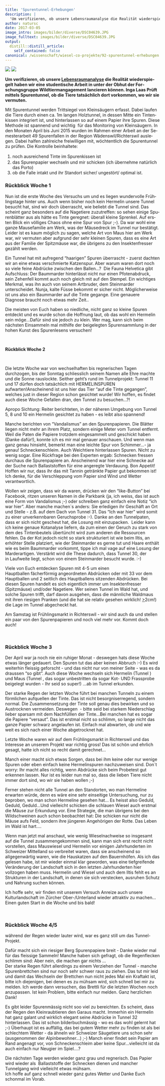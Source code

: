 ```yaml
---
title: 'Spurentunnel-Erhebungen'
description: |
  'Um verifizieren, ob unsere Lebensraumanalyse die Realität wiederspiegelt haben wir eine studentische Arbeit in unter der Obhut der Forschungsgruppe Wildtiermangagement lancieren können. Inga Laas Prüft mittels Spurentunnel, ob die Tiere tatsächlich dort vorkommen, wo wir sie vermuten.'
author: natursc
date: 2017-03-05
image_intro: images/bilder/diverse/DSC04639.JPG
image_fulltext: images/bilder/diverse/DSC04639.JPG
output:
  distill::distill_article:
    self_contained: false
canonical: /wissenschaft/wiesel-co-projekte/92-spurentunnel-erhebungen
---
```


![](images/bilder/diverse/DSC04639.JPG) <!--image_intro-->
![](images/bilder/diverse/DSC04639.JPG) <!--image_fulltext-->

**<span lang="DE">Um verifizieren, ob unsere [Lebensraumanalyse](LRA)
die Realität wiederspiegelt haben wir eine studentische Arbeit in unter
der Obhut der Forschungsgruppe Wildtiermangagement lancieren können.
Inga Laas Prüft mittels Spurentunnel, ob die Tiere tatsächlich dort
vorkommen, wo wir sie vermuten.</span>**

<span lang="DE">Mit Spurentunnel werden Trittsiegel von Kleinsäugern
erfasst. Dabei laufen die Tiere durch einen ca. 1m langen Holztunnel, in
dessen Mitte ein Tintenkissen integriert ist, und hinterlassen so auf
einem Papier ihre Spuren. Diese Methode ist spannend und wichtig  für
das Monitoring von Kleinsäugern. In den Monaten April bis Juni 2015
wurden im Rahmen einer Arbeit an der Semesterarbeit 49 Spurenfallen in
der Region Wädenswil/Richterswil auslegen. Dabei halfen zahlreiche
freiwilligen mit, wöchtentlich die Spurentunnel zu prüfen. Die Kontrolle
beinhaltete:  
</span>

1.  <span lang="DE" style="line-height: 150%;">noch ausreichend Tinte im
    Spurenkissen ist</span>
2.  <span lang="DE">das Spurenpapier wechseln und mir schicken (ich
    übernehme natürlich das Porto)</span>
3.  <span lang="DE">ob die Falle intakt und ihr Standort sicher/
    ungestört/ optimal ist.</span>

### <span lang="DE">Rückblick Woche 1 </span>

<span lang="DE">Nun ist die erste Woche des Versuchs um und es liegen
wundervolle Frühlingstage hinter uns. Auch wenn bisher noch kein
Hermelin unsere Tunnel besucht hat, sind wir doch überrascht, wie
beliebt die Tunnel sind. Das scheint ganz besonders auf die Nagetiere
zuzutreffen: so sehen einige Spurenblätter aus als hätte es Tinte
geregnet: überall kleine Sprenkel. Auf ersten Blick ein völliges Chaos
ohne eine Spur von Spur ;-). Da war wohl eine ganze Mausefamilie am
Werk, was der Mäusedreck im Tunnel nur bestätigt. Leider ist es kaum
möglich zu sagen, welche Art von Maus hier am Werk war, wir vermuten
aber aufgrund der sehr kleinen Spuren, dass es eine Art aus der Familie
der Spitzmäuse war, die übrigens zu den Insektenfresser gezählt
werden.  
  
Ein Tunnel hat mit aufregend "haarigen" Spuren überrascht - zuerst
dachten wir an eine etwas verschmierte Katzenspur. Aber warum waren dort
noch so viele feine Abdrücke zwischen den Ballen...?  Die Fauna
Helvetica gibt Aufschluss: Der Baummarder hinterlässt nicht nur einen
Pfotenabdruck, sein Zehenfell kommt auch noch gleich mit auf den
Stempel. Ein wichtiges Merkmal, was ihn auch von seinem Artbruder, dem
Steinmarder unterscheidet. Nunja, kalte Füsse bekommt er sicher nicht.
Möglicherweise ist uns also ein Baummarder auf die Tinte gegange. Eine
genauere Diagnose braucht noch etwas mehr Zeit..  
  
Die meisten von Euch haben so niedliche, nicht ganz so kleine Spuren
entdeckt und es wurde schon die Hoffnung laut, ob das wohl ein Hermelin
sein möge...Dafür sind sie jedoch zu klein. Wer mag, kann sich beim
nächsten Einsammeln mal mithilfe der beigelegten Spurensammlung in der
hohen Kunst des Spurenlesens versuchen!</span>

 

**<span lang="DE">Rückblick Woche 2</span>**

 

Die letzte Woche war von wechselhaften bis regnerischen Tagen
durchzogen, bis der Sonntag schliesslich seinem Namen alle Ehre machte
und die Sonne rauslockte. Seither geht's rund im Tunnelprojekt: Tunnel
11 und 17 dürfen doch tatsächlich mit HERMELINSPUREN
aufwarten!Anscheinend ist uns hier das Tier "auf die Tinte gegangen",
welches just in dieser Region schon gesichtet wurde! Wir hoffen, es
findet auch diese Woche Gefallen dran, den Tunnel zu besuchen...?!

Apropo Sichtung: Reiter berichteten, in der näheren Umgebung von Tunnel
5, 8 und 10 ein Hermelin gesichtet zu haben - es leibt also spannend!

Manche berichten von "Vandalismus" an den Spurenpapieren. Die Blätter
liegen nicht mehr an ihrem Platz, sondern einige Meter vom Tunnel
entfernt. Weil die Paten die Papiere trotzdem eingesammelt und geschickt
haben (Danke dafür!), konnte ich es mir mal genauer anschauen. Und wenn
man ganz genau hinsieht, bemerkt man eine leichte Spur von Schimmer...-
ja genau! Schneckenschleim. Auch Weichtiere hinterlassen Spuren. Nicht
zu wenig sogar. Eine Rückfrage bei den Experten ergab: Schnecken fressen
durchaus die Spurenpapiere an. Anscheinend war hier eine Schnecke auf
der Suche nach Ballaststoffen für eine angeregte Verdauung. Bon Appetit!
Hoffen wir nur, dass ihr das mit Tannin getränkte Papier gut bekommen
ist! Ich denke, für die Verschleppung vom Papier sind Wind und Wetter
verantwortlich.

Wollen wir zeigen, dass wir da waren, drücken wir den "like-Button" bei
Facebook, ritzen unseren Namen in die Parkbank (ja, ich weiss, das ist
auch eine Form von Vandalismus ;-) oder schreiben ganz einfach eine
Notiz "ich war hier". Aber manche machen\`s anders: Sie erledigen ihr
Geschäft an Ort und Stelle - z.B. auf dem Dach von Tunnel 31. Das "Ich
war hier" wird somit zu einer unverkennbaren Geruchsprobe :-). Danke an
den Tunnelpaten, dass er sich nicht gescheut hat, die Losung mit
einzupacken.  Leider kann ich keine genaue Kotanalyse liefern, da zum
einen der Geruch zu stark von dem des Tintenbeutels übertüncht wird zum
anderen die Ressourcen fehlen. Da der Kot jedoch nicht so stark
strukturiert ist wie beim Iltis, an erhöhter Stelle platziert, wie der
Steinmarder es gerne tut und Haare enthält wie es beim Baummarder
vorkommt, tippe ich mal vage auf eine Losung der
Marderartigen. Verstärkt wird die These dadurch, dass Tunnel 30, der
in Laufweite liegt, schon von einem Steinmarder besucht wurde. :-)

Viele von Euch entdecken Spuren mit 4-5 um einen
Hauptballen fächerförmig angeordneten Abdrücken oder mit 33 vor dem
Hauptballen und 2 seitlich des Hauptballens sitzenden Abdrücken. Bei
diesen Spuren handelt es sich eigentlich immer um Insektenfresser
(Spitzmäuse) und/oder Nagetiere. Wer seinen Tunnel im Wald hat, und
solche Spuren trifft, darf davon ausgehen, dass die männliche Waldmaus
mit ihren riesigen Pranken (und die hat sie relativ gesehen wirklich!
<span style="text-decoration: underline;">&gt;</span>2cm!) die Lage im
Tunnel abgecheckt hat.

Am Samstag ist Frühlingsmarkt in Richterswil - wir sind auch da und
stellen ein paar von den Spurenpapieren und noch viel mehr vor. Kommt
doch auch!

 

### Rückblick Woche 3

Der April war ja noch nie ein ruhiger Monat - deswegen hats diese Woche
etwas länger gedauert. Den Spuren tut das aber keinen Abbruch :-) Es
wird weiterhin fleissig geforscht - und das nicht nur von meiner Seite -
was es da draussen "so gibt". Auch diese Woche wechseln sich Hermelin
(Tunnel ) und Maus (Tunnel , das sogar unbestritten da sogar Kot- UND
Frassprobe beigelegt wurden - Ihr seid so super!) ...ab im Tunnel
erkunden.

Der starke Regen der letzten Woche führt bei manchen Tunneln zu einem
förmlichen aufquellen der Tinte. Das ist nicht besorgniserregend,
sondern normal. Die Zusammensetzung der Tinte soll genau dies bewirken
und so Austrocknen vermeiden. Deswegen  - bitte seid bei starkem
Niederschlag lieber sparsam mit dem Nachfülllen der Tinte...Bei manchen
hat es sogar die Papiere "versaut". Das ist erstmal nicht so schlimm, so
lange nicht das ganze Papier schwarz angelaufen ist. Einfach mal
abwarten, ob und wie weit es sich nach einer Woche abgetrocknet hat.

Letzte Woche waren wir auf dem Frühlingsmarkt in Richterswil und das
Interesse an unserem Projekt war richtig gross! Das ist schön und
ehrlich gesagt, hatte ich nicht so recht damit gerechnet...

Manch einer macht sich etwas Sorgen, dass bei ihm keine oder nur wenige
Spuren oder eben einfach keine Hermelinspuren nachzuweisen sind. Don´t
worry: Ihr macht alles richtig, wenn Abdrücke sich beim Probetest gut
erkennen lassen. Nur ist es leider nun mal so, dass die lieben Tiere
nicht immer dort sind, wo wir sie haben wollen ;-)

Ferner stehen nicht alle Tunnel an den Standorten, wo man Hermeline
erwarten würde, denn es wäre eine sehr einseitige Untersuchung, nur zu
beproben, wo man schon Hermeline gesehen hat... Es heisst also Geduld,
Geduld, Geduld...Und vielleicht schicken die schlauen Wiesel auch
erstmal die Mäuse zur Erkundung vor. Eine Strategie, die man übrigens
bei den Wildschweinen auch schon beobachtet hat: Die schicken nur nicht
die Mäuse aufs Feld, sondern ihre jüngeren Angehörigen der Rotte. Das
Leben im Wald ist hart....

Wenn man jetzt mal anschaut, wie wenig Wieselnachweise so insgesamt auf
die Tunnel zusammengekommen sind, kann man sich erst recht nicht
vorstellen, dass Mauswiesel und Hermelin vor einigen Jahrhunderten im
Schweizer Mittelland so verbreitet waren, dass sie anscheinend so
allgegenwärtig waren, wie die Hauskatzen auf den Bauernhöfen. Als ich
das gelesen habe, ist mir wieder einmal klar geworden, was eine
tiefgreifende Veränderung der Landschaft sich in den letzten
Jahrhunderten hier vollzogen haben muss. Hermelin und Wiesel und auch
dem Iltis fehlt es an Strukturen in der Landschaft, in denen sie sich
verstecken, ausruhen Schutz und Nahrung suchen können.

Ich hoffe sehr, wir finden mit unserem Versuch Anreize auch unsere
Kulturlandschaft im Zürcher Ober-/Unterland wieder attraktiv zu
machen...  
Einen guten Start in die Woche und bis bald!

 

### Rückblick Woche 4/5

während der Regen wieder lauter wird, war es ganz still um das
Tunnel-Projekt.

Dafür macht sich ein riesiger Berg Spurenpapiere breit - Danke wieder
mal für das fleissige Sammeln! Manche haben sich gefragt, ob die
Regenflecken schlimm sind: Aber nein, die machen gar nichts ...  
Der starke Regen führt allerdings zu einem Verziehen der Tunnel - manche
Spurenbrettchen sind nur noch sehr schwer raus zu ziehen. Das tut mir
leid und damit das Wechseln der Brettchen nun nicht jedes Mal ein
Kraftakt ist, bitte ich diejenigen, bei denen es zu mühsam wird, sich
schnell bei mir zu melden. Ich werde dann versuchen, das Brettli für die
letzten Wochen noch anzupassen. Ist kein Problem, bitte einfach nur
melden. Ganz herzlichen Dank!  
  
Es gibt leider Spurenmässig nicht soo viel zu bereichten. Es scheint,
dass der Regen den Kleinraubtieren den Garaus macht. Immerhin ein
Hermelin hat ganz galant und wirklich elegant seine Abdrücke in Tunnel
32 hinterlassen. Das ist schon bilderbuchmässig - wo es das wohl gelernt
hat ;-) Überhaupt ist es auffällig, das bei gutem Wetter mehr zu finden
ist als bei schlechtem Wetter - da ähneln wir Schweizer Säugetiere uns
schon sehr (ausgenommen der Alpinbewohner...) ;-) Manch einer findet
sein Papier am Rand angenagt vor, von Schneckenschleim aber keine
Spur...vielleicht ist da auch einfach nur Neugier im Spiel....?  
  
Die nächsten Tage werden wieder ganz grau und regnerisch. Das Papier
wird wieder als  Ballaststoffe der Schnecken dienen und mancher
Tunnelgang wird vielleicht etwas mühsam.  
Ich hoffe auf ganz schnell wieder ganz gutes Wetter und Danke Euch
schonmal im Vorab.

<!--http://wieselundco.ch/wissenschaft/wiesel-co-projekte/92-spurentunnel-erhebungen-->
